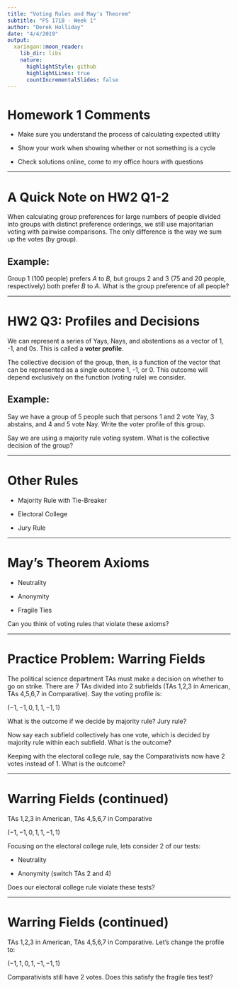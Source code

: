 ```yaml
---
title: "Voting Rules and May's Theorem"
subtitle: "PS 171B - Week 1"
author: "Derek Holliday"
date: "4/4/2019"
output:
  xaringan::moon_reader:
    lib_dir: libs
    nature:
      highlightStyle: github
      highlightLines: true
      countIncrementalSlides: false
---
```


# Homework 1 Comments

- Make sure you understand the process of calculating expected utility

- Show your work when showing whether or not something is a cycle

- Check solutions online, come to my office hours with questions

---

# A Quick Note on HW2 Q1-2

When calculating group preferences for large numbers of people divided into groups with distinct preference orderings, we still use majoritarian voting with pairwise comparisons. The only difference is the way we sum up the votes (by group).

## Example:

Group 1 (100 people) prefers $A$ to $B$, but groups 2 and 3 (75 and 20 people, respectively) both prefer $B$ to $A$. What is the group preference of all people?

---

# HW2 Q3: Profiles and Decisions

We can represent a series of Yays, Nays, and abstentions as a vector of 1, -1, and 0s. This is called a **voter profile**.

The collective decision of the group, then, is a function of the vector that can be represented as a single outcome 1, -1, or 0. This outcome will depend exclusively on the function (voting rule) we consider.

## Example:

Say we have a group of 5 people such that persons 1 and 2 vote Yay, 3 abstains, and 4 and 5 vote Nay. Write the voter profile of this group.

Say we are using a majority rule voting system. What is the collective decision of the group?

---

# Other Rules

- Majority Rule with Tie-Breaker

- Electoral College

- Jury Rule

---

# May's Theorem Axioms

- Neutrality

- Anonymity

- Fragile Ties

Can you think of voting rules that violate these axioms?

---

# Practice Problem: Warring Fields

The political science department TAs must make a decision on whether to go on strike. There are 7 TAs divided into 2 subfields (TAs 1,2,3 in American, TAs 4,5,6,7 in Comparative). Say the voting profile is:

$(-1,-1,0,1,1,-1,1)$

What is the outcome if we decide by majority rule? Jury rule?

Now say each subfield collectively has one vote, which is decided by majority rule within each subfield. What is the outcome?

Keeping with the electoral college rule, say the Comparativists now have 2 votes instead of 1. What is the outcome?

---

# Warring Fields (continued)

TAs 1,2,3 in American, TAs 4,5,6,7 in Comparative

$(-1,-1,0,1,1,-1,1)$

Focusing on the electoral college rule, lets consider 2 of our tests:

- Neutrality

- Anonymity (switch TAs 2 and 4)

Does our electoral college rule violate these tests?

---

# Warring Fields (continued)

TAs 1,2,3 in American, TAs 4,5,6,7 in Comparative. Let's change the profile to:

$(-1,1,0,1,-1,-1,1)$

Comparativists still have 2 votes. Does this satisfy the fragile ties test?

